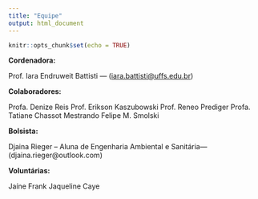 ```yaml
---
title: "Equipe"
output: html_document
---
```


```r
knitr::opts_chunk$set(echo = TRUE)
```

**Cordenadora: **

Prof. Iara Endruweit Battisti — (<iara.battisti@uffs.edu.br>)

**Colaboradores:**

Profa. Denize Reis
Prof. Erikson Kaszubowski
Prof. Reneo Prediger
Profa. Tatiane Chassot
Mestrando Felipe M. Smolski


**Bolsista:**

Djaina Rieger – Aluna de Engenharia Ambiental  e Sanitária— (djaina.rieger@outlook.com)


**Voluntárias:**

Jaíne Frank
Jaqueline Caye